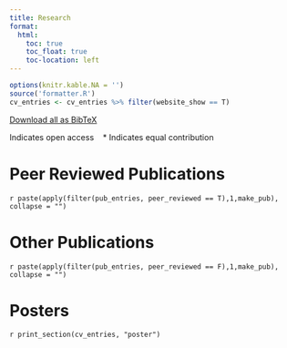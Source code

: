 ```yaml
---
title: Research
format:
  html:
    toc: true
    toc_float: true
    toc-location: left
---
```


```r
options(knitr.kable.NA = '')
source('formatter.R')
cv_entries <- cv_entries %>% filter(website_show == T)
```

<!-- # Software -->

::: {.column-margin}
<a href="files/harrigan.bib" class="btn btn-secondary icon-link"><i class="fa-solid fa-download fa-sm"></i> Download all as BibTeX</a> 
:::

<i class="ai ai-open-access ai-lg"></i> Indicates open access &nbsp;&nbsp; \* Indicates equal contribution 

# Peer Reviewed Publications

<div class="grid cv-entry"><div class="g-col-1"><div class="cv-line"></div></div></div>

`r paste(apply(filter(pub_entries, peer_reviewed == T),1,make_pub), collapse = "")`

# Other Publications

<div class="grid cv-entry"><div class="g-col-1"><div class="cv-line"></div></div></div>

`r paste(apply(filter(pub_entries, peer_reviewed == F),1,make_pub), collapse = "")`


# Posters

`r print_section(cv_entries, "poster")`
